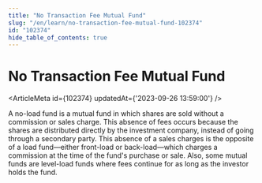 ```yaml
---
title: "No Transaction Fee Mutual Fund"
slug: "/en/learn/no-transaction-fee-mutual-fund-102374"
id: "102374"
hide_table_of_contents: true
---
```



# No Transaction Fee Mutual Fund

<ArticleMeta id={102374} updatedAt={'2023-09-26 13:59:00'} />
<div className='border-solid border-b border-t-0 my-4 border-[var(--ifm-color-gray-300)]' />

A no-load fund is a mutual fund in which shares are sold without a commission or sales charge. This absence of fees occurs because the shares are distributed directly by the investment company, instead of going through a secondary party. This absence of a sales charges is the opposite of a load fund—either front-load or back-load—which charges a commission at the time of the fund's purchase or sale. Also, some mutual funds are level-load funds where fees continue for as long as the investor holds the fund.

